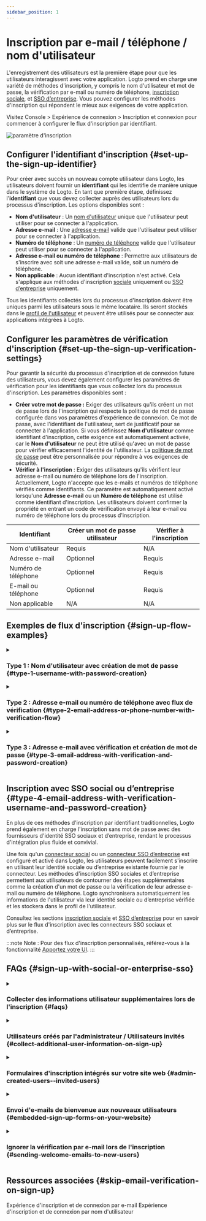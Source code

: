 ```yaml
---
sidebar_position: 1
---
```


# Inscription par e-mail / téléphone / nom d'utilisateur

L'enregistrement des utilisateurs est la première étape pour que les utilisateurs interagissent avec votre application. Logto prend en charge une variété de méthodes d'inscription, y compris le nom d'utilisateur et mot de passe, la vérification par e-mail ou numéro de téléphone, [inscription sociale](/end-user-flows/sign-up-and-sign-in/social-sign-in), et [SSO d’entreprise](/end-user-flows/enterprise-sso). Vous pouvez configurer les méthodes d'inscription qui répondent le mieux aux exigences de votre application.

Visitez <CloudLink to="/sign-in-experience/sign-up-and-sign-in">Console > Expérience de connexion > Inscription et connexion</CloudLink> pour commencer à configurer le flux d'inscription par identifiant.

<img src="/img/assets/sign-in-experience-sign-up.png" alt="paramètre d'inscription" />

## Configurer l'identifiant d'inscription \{#set-up-the-sign-up-identifier}

Pour créer avec succès un nouveau compte utilisateur dans Logto, les utilisateurs doivent fournir un **identifiant** qui les identifie de manière unique dans le système de Logto. En tant que première étape, définissez l'**identifiant** que vous devez collecter auprès des utilisateurs lors du processus d'inscription. Les options disponibles sont :

- **Nom d'utilisateur** : Un [nom d'utilisateur](/user-management/user-data#username) unique que l'utilisateur peut utiliser pour se connecter à l'application.
- **Adresse e-mail** : Une [adresse e-mail](/user-management/user-data#primary_email) valide que l'utilisateur peut utiliser pour se connecter à l'application.
- **Numéro de téléphone** : Un [numéro de téléphone](/user-management/user-data#primary_phone) valide que l'utilisateur peut utiliser pour se connecter à l'application.
- **Adresse e-mail ou numéro de téléphone** : Permettre aux utilisateurs de s'inscrire avec soit une adresse e-mail valide, soit un numéro de téléphone.
- **Non applicable** : Aucun identifiant d'inscription n'est activé. Cela s'applique aux méthodes d'inscription [sociale](/end-user-flows/sign-up-and-sign-in/social-sign-in) uniquement ou [SSO d’entreprise](/end-user-flows/enterprise-sso) uniquement.

Tous les identifiants collectés lors du processus d'inscription doivent être uniques parmi les utilisateurs sous le même locataire. Ils seront stockés dans le [profil de l'utilisateur](/user-management/user-data#user-profile) et peuvent être utilisés pour se connecter aux applications intégrées à Logto.

## Configurer les paramètres de vérification d'inscription \{#set-up-the-sign-up-verification-settings}

Pour garantir la sécurité du processus d'inscription et de connexion future des utilisateurs, vous devez également configurer les paramètres de vérification pour les identifiants que vous collectez lors du processus d'inscription. Les paramètres disponibles sont :

- **Créer votre mot de passe :** Exiger des utilisateurs qu'ils créent un mot de passe lors de l'inscription qui respecte la politique de mot de passe configurée dans vos paramètres d'expérience de connexion. Ce mot de passe, avec l'identifiant de l'utilisateur, sert de justificatif pour se connecter à l'application. Si vous définissez **Nom d'utilisateur** comme identifiant d'inscription, cette exigence est automatiquement activée, car le **Nom d'utilisateur** ne peut être utilisé qu'avec un mot de passe pour vérifier efficacement l'identité de l'utilisateur. La [politique de mot de passe](/end-user-flows/sign-up-and-sign-in/reset-password#set-up-password-policy) peut être personnalisée pour répondre à vos exigences de sécurité.
- **Vérifier à l'inscription** : Exiger des utilisateurs qu'ils vérifient leur adresse e-mail ou numéro de téléphone lors de l'inscription. Actuellement, Logto n'accepte que les e-mails et numéros de téléphone vérifiés comme identifiants. Ce paramètre est automatiquement activé lorsqu'une **Adresse e-mail** ou un **Numéro de téléphone** est utilisé comme identifiant d'inscription. Les utilisateurs doivent confirmer la propriété en entrant un code de vérification envoyé à leur e-mail ou numéro de téléphone lors du processus d'inscription.

| Identifiant         | Créer un mot de passe utilisateur | Vérifier à l'inscription |
| ------------------- | --------------------------------- | ------------------------ |
| Nom d'utilisateur   | Requis                            | N/A                      |
| Adresse e-mail      | Optionnel                         | Requis                   |
| Numéro de téléphone | Optionnel                         | Requis                   |
| E-mail ou téléphone | Optionnel                         | Requis                   |
| Non applicable      | N/A                               | N/A                      |

## Exemples de flux d'inscription \{#sign-up-flow-examples}

<details>
  <summary>

### Type 1 : Nom d'utilisateur avec création de mot de passe \{#type-1-username-with-password-creation}

</summary>

Sélectionnez le **Nom d'utilisateur** comme identifiant d'inscription. La création de votre mot de passe est forcée d'être activée.

<img
  src="/img/assets/sign-up-username-password.png"
  alt="Inscription avec nom d'utilisateur et mot de passe"
/>

</details>

<details>
  <summary>

### Type 2 : Adresse e-mail ou numéro de téléphone avec flux de vérification \{#type-2-email-address-or-phone-number-with-verification-flow}

</summary>

Sélectionnez l'**Adresse e-mail ou numéro de téléphone** comme identifiant d'inscription. **Vérifier à l'inscription** est forcé d'être activé.

<img
  src="/img/assets/sign-up-email-verification.png"
  alt="Inscription par e-mail ou numéro de téléphone avec vérification"
/>

</details>

<details>
  <summary>

### Type 3 : Adresse e-mail avec vérification et création de mot de passe \{#type-3-email-address-with-verification-and-password-creation}

</summary>

Sélectionnez l'**Adresse e-mail** comme identifiant d'inscription. **Vérifier à l'inscription** est forcé d'être activé. Activez **Créer votre mot de passe** pour exiger des utilisateurs qu'ils créent un mot de passe lors de l'inscription. (Il en va de même pour le flux d'inscription par numéro de téléphone)

<img
  src="/img/assets/sign-up-email-password.png"
  alt="Inscription par e-mail avec vérification et création de mot de passe"
/>

</details>

## Inscription avec SSO social ou d’entreprise \{#type-4-email-address-with-verification-username-and-password-creation}

En plus de ces méthodes d'inscription par identifiant traditionnelles, Logto prend également en charge l'inscription sans mot de passe avec des fournisseurs d'identité SSO sociaux et d’entreprise, rendant le processus d'intégration plus fluide et convivial.

Une fois qu'un [connecteur social](/connectors/social-connectors) ou un [connecteur SSO d’entreprise](/connectors/enterprise-connectors) est configuré et activé dans Logto, les utilisateurs peuvent facilement s'inscrire en utilisant leur identité sociale ou d’entreprise existante fournie par le connecteur. Les méthodes d'inscription SSO sociales et d’entreprise permettent aux utilisateurs de contourner des étapes supplémentaires comme la création d'un mot de passe ou la vérification de leur adresse e-mail ou numéro de téléphone. Logto synchronisera automatiquement les informations de l'utilisateur via leur identité sociale ou d’entreprise vérifiée et les stockera dans le profil de l'utilisateur.

Consultez les sections [inscription sociale](/end-user-flows/sign-up-and-sign-in/social-sign-in/) et [SSO d’entreprise](/end-user-flows/enterprise-sso/) pour en savoir plus sur le flux d'inscription avec les connecteurs SSO sociaux et d’entreprise.

:::note
Note : Pour des flux d'inscription personnalisés, référez-vous à la fonctionnalité [Apportez votre UI](/customization/bring-your-ui/).
:::

## FAQs \{#sign-up-with-social-or-enterprise-sso}

<details>
  <summary>

### Collecter des informations utilisateur supplémentaires lors de l'inscription \{#faqs}

</summary>
  
Pour collecter des informations supplémentaires sur le profil utilisateur (par exemple, Nom complet, Date de naissance, Nom de l'entreprise) lors de l'inscription, vous avez deux options :

- **Flux d'intégration auto-hébergés** : Redirigez les utilisateurs vers votre propre flux d'intégration après une inscription réussie pour une collecte de données personnalisable.
- **Apportez votre propre UI** : Personnalisez votre propre flux d'inscription en utilisant notre fonctionnalité apportez votre propre UI avec l'API des paramètres de profil utilisateur (à venir).

</details>

<details>
  <summary>

### Utilisateurs créés par l'administrateur / Utilisateurs invités \{#collect-additional-user-information-on-sign-up}

</summary>

Découvrez comment mettre en œuvre le [flux d'inscription sur invitation uniquement.](/end-user-flows/sign-up-and-sign-in/disable-user-registration/#implement-an-invitation-only-sign-up-flow)

</details>

<details>
  <summary>

### Formulaires d'inscription intégrés sur votre site web \{#admin-created-users--invited-users}

</summary>
  
Logto ne prend actuellement pas en charge l'API sans interface pour la connexion et l'inscription. Vous pouvez utiliser la fonctionnalité [Apportez votre UI](/customization/bring-your-ui/) pour télécharger votre propre formulaire d'inscription sur Logto ou utiliser les paramètres de connexion pour remplir les informations utilisateur sur Logto depuis votre site web. En savoir plus sur la population des identifiants utilisateur dans [Paramètres d'authentification](/end-user-flows/authentication-parameters/).

</details>

<details>
  <summary>

### Envoi d'e-mails de bienvenue aux nouveaux utilisateurs \{#embedded-sign-up-forms-on-your-website}

</summary>

Abonnez-vous à l'événement webhook `User.Created` pour déclencher un e-mail de bienvenue aux nouveaux utilisateurs. En savoir plus sur les [événements webhook](/developers/webhooks/webhooks-events/#data-mutation-hook-events).

</details>

<details>
  <summary>

### Ignorer la vérification par e-mail lors de l'inscription \{#sending-welcome-emails-to-new-users}

</summary>

Actuellement, Logto ne prend en charge que les e-mails et numéros de téléphone vérifiés comme identifiants. Le processus de vérification est requis pour garantir la sécurité et la propriété de l'identifiant de l'utilisateur.
Le support pour les e-mails ou numéros de téléphone non vérifiés est sur notre [feuille de route](https://logto.productlane.com/roadmap). Restez à l'écoute pour les mises à jour !

</details>

## Ressources associées \{#skip-email-verification-on-sign-up}

<Url href="https://www.youtube.com/watch?v=64rBXpWbScc">
  Expérience d'inscription et de connexion par e-mail
</Url>

<Url href="https://www.youtube.com/watch?v=chQxCJX6e6w">
  Expérience d'inscription et de connexion par nom d'utilisateur
</Url>
